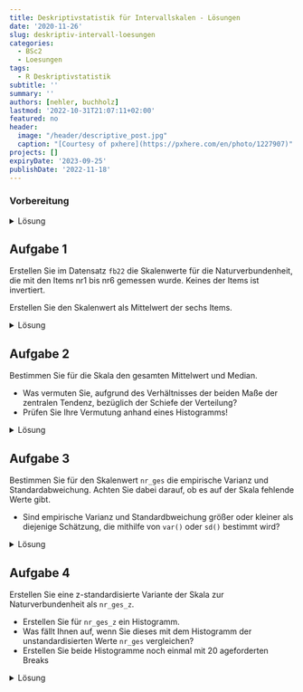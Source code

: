 ```yaml
---
title: Deskriptivstatistik für Intervallskalen - Lösungen
date: '2020-11-26'
slug: deskriptiv-intervall-loesungen
categories:
  - BSc2
  - Loesungen
tags:
  - R Deskriptivstatistik
subtitle: ''
summary: ''
authors: [nehler, buchholz]
lastmod: '2022-10-31T21:07:11+02:00'
featured: no
header:
  image: "/header/descriptive_post.jpg"
  caption: "[Courtesy of pxhere](https://pxhere.com/en/photo/1227907)"
projects: []
expiryDate: '2023-09-25'
publishDate: '2022-11-18'
---
```



### Vorbereitung

<details><summary>Lösung</summary>


Laden Sie zunächst den Datensatz `fb22` von der pandar-Website. Alternativ können Sie die fertige R-Daten-Datei [<i class="fas fa-download"></i> hier herunterladen](/post/fb22.rda). Beachten Sie in jedem Fall, dass die [Ergänzungen im Datensatz](/post/deskriptiv-intervall/#prep) vorausgesetzt werden. Die Bedeutung der einzelnen Variablen und ihre Antwortkategorien können Sie dem Dokument [Variablenübersicht.docx](/post/variablen.pdf) entnehmen.


```r
#### Was bisher geschah: ----

# Daten laden
load(url('https://pandar.netlify.app/post/fb22.rda'))  

# Nominalskalierte Variablen in Faktoren verwandeln
fb22$geschl_faktor <- factor(fb22$geschl,
                             levels = 1:3,
                             labels = c("weiblich", "männlich", "anderes"))
fb22$fach <- factor(fb22$fach,
                    levels = 1:5,
                    labels = c('Allgemeine', 'Biologische', 'Entwicklung', 'Klinische', 'Diag./Meth.'))
fb22$ziel <- factor(fb22$ziel,
                        levels = 1:4,
                        labels = c("Wirtschaft", "Therapie", "Forschung", "Andere"))
fb22$wohnen <- factor(fb22$wohnen, 
                      levels = 1:4, 
                      labels = c("WG", "bei Eltern", "alleine", "sonstiges"))

```


</details>



## Aufgabe 1

Erstellen Sie im Datensatz `fb22` die Skalenwerte für die Naturverbundenheit, die mit den Items nr1 bis nr6 gemessen wurde. Keines der Items ist invertiert.


Erstellen Sie den Skalenwert als Mittelwert der sechs Items.

<details><summary>Lösung</summary>



```r
# Skalenwert

naturverbundenheit <- fb22[, c('nr1', 'nr2', 'nr3', 'nr4', 'nr5',  'nr6')]
fb22$nr_ges <- rowMeans(naturverbundenheit)
```

Oder in einem Schritt mit der Pipe:

```r
# Skalenwert

fb22$nr_ges <-  fb22[, c('nr1', 'nr2', 'nr3', 'nr4', 'nr5',  'nr6')] |> rowMeans()
```

</details>


## Aufgabe 2

Bestimmen Sie für die Skala den gesamten Mittelwert und Median.

* Was vermuten Sie, aufgrund des Verhältnisses der beiden Maße der zentralen Tendenz, bezüglich der Schiefe der Verteilung?
* Prüfen Sie Ihre Vermutung anhand eines Histogramms!


<details><summary>Lösung</summary>

```r
# Median und Mittelwert
median(fb22$nr_ges, na.rm = TRUE)
mean(fb22$nr_ges, na.rm = TRUE)

```

Der Median ist (geringfügig) größer als der Mittelwert, was auf eine (leicht) linksschiefe bzw. rechtssteile Verteilung schließen lässt.

**Prüfen der Vermutung anhand eines Histogramms!**

```r
hist(fb22$nr_ges) # Histogramm
```

Die Verteilung ist tatsächlich (leicht) linksschief bzw. rechtssteil.

</details>


## Aufgabe 3

Bestimmen Sie für den Skalenwert `nr_ges` die empirische Varianz und Standardabweichung. Achten Sie dabei darauf, ob es auf der Skala fehlende Werte gibt.

* Sind empirische Varianz und Standardbweichung größer oder kleiner als diejenige Schätzung, die mithilfe von `var()` oder `sd()` bestimmt wird? 

<details><summary>Lösung</summary>

**Erinnerung:**

* Empirische Varianz: $s^2_{X} = \frac{\sum_{m=1}^n (x_m - \bar{x})^2}{n}$  
* Schätzer der Populationsvarianz: $\hat{\sigma}^2_{X} = \frac{\sum_{m=1}^n (x_m - \bar{x})^2}{n - 1}$  

Zur Berechnung der Varianz gemäß Formel benötigen wir $n$. Wir könnten mit `nrow(fb22)` die Länge des Datensatzes für `n` heranziehen. Dies ist jedoch nur dann sinnvoll, wenn auf der Variable `nr_ges` keine fehlenden Werte vorhanden sind!

```r
is.na(fb22$nr_ges) |> sum()
```

Hier gibt es tatäschlich wieder zwei fehlenden Werte. Im Tutorial haben wir aber bereits gelernt, dass man mit `length(na.omit(fb22$nr_ges))` die Anzahl an Personen bestimmen kann, die auf der Skala einen Wert haben.

```r
# empirische Varianz
# per Hand
sum((fb22$nr_ges - mean(fb22$nr_ges, na.rm = T))^2, na.rm = T) / (length(na.omit(fb22$nr_ges)))

# durch Umrechnung 
var(fb22$nr_ges, na.rm = T) * (length(na.omit(fb22$nr_ges))-1) / length(na.omit(fb22$nr_ges))

# Populationsschätzer
var(fb22$nr_ges, na.rm = T)
```

Die empirische Varianz ist kleiner als der Populationsschätzer.

Nun fehlt noch die Betrachtung der Standardabweichung. Als einfachste Möglichkeit für die Berechnung der empirischen Standardabweichung haben wir gelernt, dass man die Wurzel aus der empirischen Varianz ziehen kann.

```r
# empirische Standardabweichung
(sum((fb22$nr_ges - mean(fb22$nr_ges, na.rm = T))^2, na.rm = T) / length(na.omit(fb22$nr_ges))) |> sqrt()

# Populationsschätzer
sd(fb22$nr_ges, na.rm = T)
```

Auch hier ist der empirische Wert kleiner als der Schätzer.

</details>


## Aufgabe 4

Erstellen Sie eine z-standardisierte Variante der Skala zur Naturverbundenheit als `nr_ges_z`.

* Erstellen Sie für `nr_ges_z` ein Histogramm.
* Was fällt Ihnen auf, wenn Sie dieses mit dem Histogramm der unstandardisierten Werte `nr_ges` vergleichen?
* Erstellen Sie beide Histogramme noch einmal mit 20 ageforderten Breaks


<details><summary>Lösung</summary>

Um die Vergleichbarkeit zu erhöhen, wird im folgenden Code ein kleiner Trick angewendet. Die beiden Histogramme sollten am besten gleichzeitig unter **Plots** angezeigt werden. Durch die verwendete Funktion `par()` kann man verschiedene Plots gemeinsam in einem Fenster zeichnen. Das Argument bestimmt dabei, dass es eine Zeile und zwei Spalten für die Plots gibt.

```r
par(mfrow=c(1,2))

# z-Standardisierung
fb22$nr_ges_z <- scale(fb22$nr_ges)

# Histogramme
hist(fb22$nr_ges_z)
hist(fb22$nr_ges)
```

Beim Vergleich der beiden Histogrammen fällt auf, dass sich - aufgrund der R-Voreinstellungen - das Erscheinungsbild fälschlicherweise unterscheidet - eigentlich sollte sich durch die z-Transformation nur Skalierung der x-Achsen-Variable verändern. Tatsächlich aber bestimmt R hier eine unterschiedliche Anzahl von Kategorien. Wir erhalten eine konstantere Darstellung durch das `breaks`-Argument:

```r
# Histogramme mit jeweils 20 Breaks
par(mfrow=c(1,2))
hist(fb22$nr_ges_z, breaks = 20)
hist(fb22$nr_ges, breaks = 20)
```

Die Verteilungen sehen nun tatächlich (fast) gleich aus. Da die Breaks ein weicher Befehl sind, ist die komplette Gleichheit aber dennoch nicht gegeben.

</details>

